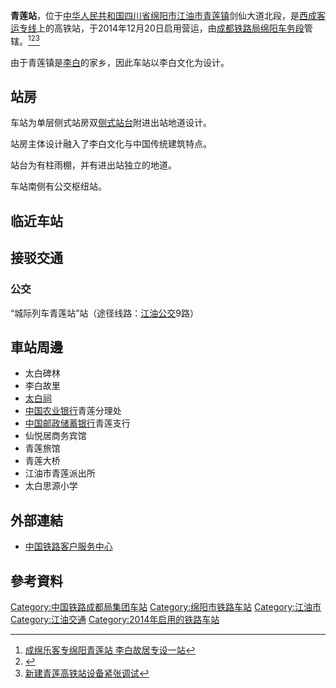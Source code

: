 {{Expand|time=2016-04-14T12:24:54+00:00}}
{{Infobox China railway station
|车站名称 =青莲站
|图片 = 青莲站站房正面.jpg
|图片介绍 = 青莲站站房
|其他名称 = 
|车站拼音 = Qinglian
|英文名称 = Qinglian Railway Station
|车站代码 = 
|电报码 = QEW
|拼音码 = QLI
|车站位置 = [[四川省|四川省]][[绵阳市|绵阳市]][[江油市|江油市]][[青莲镇_(江油市)|青莲镇]]剑仙大道北段
|坐标 = {{coord|31|40|23.75|N|104|41|57.71|E|display=inline,title}}
|归属 = [[成都铁路局|成都铁路局]][[绵阳车务段|绵阳车务段]]
|线路 = [[西成客运专线|西成客运专线]]
|车站等级 = 
|月台数目 = 2
|股道数目 = 4
}}
'''青莲站'''，位于[[中华人民共和国|中华人民共和国]][[四川省|四川省]][[绵阳市|绵阳市]][[江油市|江油市]][[青莲镇_(江油市)|青莲镇]]剑仙大道北段，是[[西成客运专线|西成客运专线]]上的高铁站，于2014年12月20日启用营运，由[[成都铁路局|成都铁路局]][[绵阳车务段|绵阳车务段]]管辖。<ref>[http://scnews.newssc.org/system/20141216/000519922.html 成绵乐客专绵阳青莲站 李白故居专设一站]</ref><ref>{{Cite web |url=http://www.chinawuliu.com.cn/zhxw/201211/14/194687.shtml |title=成绵乐城际铁路青莲站主体工程即将竣工 |access-date=2016-04-14 |archive-url=https://web.archive.org/web/20160423124927/http://www.chinawuliu.com.cn/zhxw/201211/14/194687.shtml |archive-date=2016-04-23 |dead-url=yes }}</ref><ref>[http://mianyang.scol.com.cn/shxw/content/2014-11/26/content_51657363.htm?node=113540 新建青莲高铁站设备紧张调试]</ref>

由于青莲镇是[[李白|李白]]的家乡，因此车站以李白文化为设计。

== 站房 ==
车站为单层侧式站房双[[側式月台|侧式站台]]附进出站地道设计。

站房主体设计融入了李白文化与中国传统建筑特点。

站台为有柱雨棚，并有进出站独立的地道。

车站南侧有公交枢纽站。

==临近车站==
{{start rail box|[[File:China_Railways.svg|16px]] [[中国铁路|中国铁路]]}}
{{s-inop|[[江油站|江油站]]|{{站|西安北}}方向}}
{{s-line|[[西成客运专线|西成客运专线]]<br/>← 15km 青莲站 27km →}}
{{s-inop|[[绵阳站|绵阳站]]|{{站|成都东}}方向}}
{{end box}}


==接驳交通==
=== 公交 ===
“城际列车青莲站”站（途径线路：[[江油公交|江油公交]]9路）

==車站周邊==
* 太白碑林
* 李白故里
* [[太白祠|太白祠]]
* [[中国农业银行|中国农业银行]]青莲分理处
* [[中国邮政储蓄银行|中国邮政储蓄银行]]青莲支行
* 仙悦居商务宾馆
* 青莲旅馆
* 青莲大桥
* 江油市青莲派出所
* 太白思源小学

==外部連結==
* [http://www.12306.cn/mormhweb/ 中国铁路客户服务中心] {{Wayback|url=http://www.12306.cn/mormhweb/ |date=20180205163941 }}

==參考資料==
{{reflist}}

{{西成客运专线}}
{{成绵乐客运专线}}
[[Category:中国铁路成都局集团车站|Category:中国铁路成都局集团车站]]
[[Category:绵阳市铁路车站|Category:绵阳市铁路车站]]
[[Category:江油市|Category:江油市]]
[[Category:江油交通|Category:江油交通]]
[[Category:2014年启用的铁路车站|Category:2014年启用的铁路车站]]